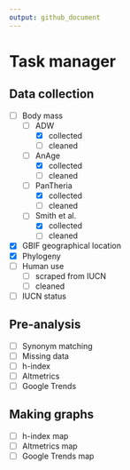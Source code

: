 ```yaml
---
output: github_document
---
```


# Task manager

## Data collection

  - [ ] Body mass
    - [ ] ADW
      - [x] collected
      - [ ] cleaned
    - [ ] AnAge
      - [x] collected
      - [ ] cleaned
    - [ ] PanTheria
      - [x] collected
      - [ ] cleaned
    - [ ] Smith et al.
      - [x] collected
      - [ ] cleaned
  - [x] GBIF geographical location
  - [x] Phylogeny
  - [ ] Human use
    - [ ] scraped from IUCN
    - [ ] cleaned
  - [ ] IUCN status

## Pre-analysis

  - [ ] Synonym matching
  - [ ] Missing data
  - [ ] h-index
  - [ ] Altmetrics
  - [ ] Google Trends

## Making graphs

  - [ ] h-index map
  - [ ] Altmetrics map
  - [ ] Google Trends map
